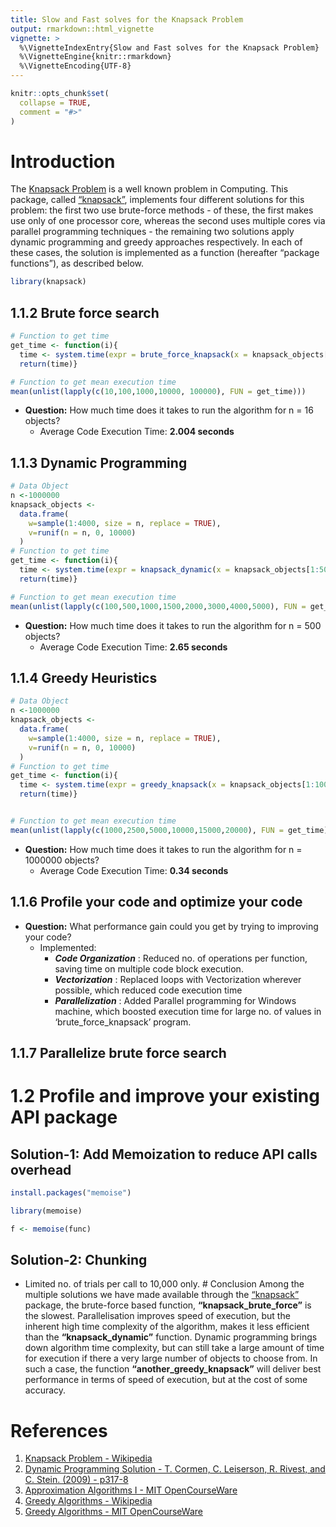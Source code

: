 ```yaml
---
title: Slow and Fast solves for the Knapsack Problem
output: rmarkdown::html_vignette
vignette: >
  %\VignetteIndexEntry{Slow and Fast solves for the Knapsack Problem}
  %\VignetteEngine{knitr::rmarkdown}
  %\VignetteEncoding{UTF-8}
---
```


```r
knitr::opts_chunk$set(
  collapse = TRUE,
  comment = "#>"
)
```
# Introduction
The [Knapsack Problem](https://en.wikipedia.org/wiki/Knapsack_problem)  is a well known problem in Computing. This package, called ["knapsack"](https://github.com/rojanka/knapsack), implements four different solutions for this problem: the first two use brute-force methods - of these, the first makes use only of one processor core, whereas the second uses multiple cores via parallel programming techniques - the remaining two solutions apply dynamic programming and greedy approaches respectively. In each of these cases, the solution is implemented as a function (hereafter "package functions"), as described below.

```r
library(knapsack)
```

## 1.1.2 Brute force search

```r
# Function to get time
get_time <- function(i){
  time <- system.time(expr = brute_force_knapsack(x = knapsack_objects[1:12,], W=i))[3]
  return(time)}

# Function to get mean execution time
mean(unlist(lapply(c(10,100,1000,10000, 100000), FUN = get_time)))
```

- **Question:** How much time does it takes to run the algorithm for n = 16 objects?
  - Average Code Execution Time: **2.004 seconds**
  
## 1.1.3 Dynamic Programming

```r
# Data Object
n <-1000000
knapsack_objects <-
  data.frame(
    w=sample(1:4000, size = n, replace = TRUE),
    v=runif(n = n, 0, 10000)
  )
# Function to get time
get_time <- function(i){
  time <- system.time(expr = knapsack_dynamic(x = knapsack_objects[1:500,], W=i))[3]
  return(time)}

# Function to get mean execution time
mean(unlist(lapply(c(100,500,1000,1500,2000,3000,4000,5000), FUN = get_time)))
```

- **Question:** How much time does it takes to run the algorithm for n = 500 objects?
  - Average Code Execution Time: **2.65 seconds**

## 1.1.4 Greedy Heuristics

```r
# Data Object
n <-1000000
knapsack_objects <-
  data.frame(
    w=sample(1:4000, size = n, replace = TRUE),
    v=runif(n = n, 0, 10000)
  )
# Function to get time
get_time <- function(i){
  time <- system.time(expr = greedy_knapsack(x = knapsack_objects[1:1000000,], W=i))[3]
  return(time)}


# Function to get mean execution time
mean(unlist(lapply(c(1000,2500,5000,10000,15000,20000), FUN = get_time)))
```

- **Question:** How much time does it takes to run the algorithm for n = 1000000 objects?
  - Average Code Execution Time: **0.34 seconds**
  
## 1.1.6 Profile your code and optimize your code

- **Question:** What performance gain could you get by trying to improving your code?
  - Implemented:
    - **_Code Organization_** : Reduced no. of operations per function, saving time on multiple code block execution.
    - **_Vectorization_** : Replaced loops with Vectorization wherever possible, which reduced code execution time
    - **_Parallelization_** : Added Parallel programming for Windows machine, which boosted execution time for large no. of values in 'brute_force_knapsack' program.
    
## 1.1.7 Parallelize brute force search

# 1.2 Profile and improve your existing API package

## Solution-1: Add Memoization to reduce API calls overhead

```r
install.packages("memoise")

library(memoise)

f <- memoise(func)
```
## Solution-2: Chunking

- Limited no. of trials per call to 10,000 only.
# Conclusion
Among the multiple solutions we have made available through the ["knapsack"](https://github.com/rojanka/knapsack) package, the brute-force based function, __"knapsack_brute_force"__ is the slowest. Parallelisation improves speed of execution, but the inherent high time complexity of the algorithm, makes it less efficient than the __"knapsack_dynamic"__ function. Dynamic programming brings down algorithm time complexity, but can still take a large amount of time for execution if there a very large number of objects to choose from. In such a case, the function __"another_greedy_knapsack"__ will deliver best performance in terms of speed of execution, but at the cost of some accuracy.

# References
1. [Knapsack Problem - Wikipedia](https://en.wikipedia.org/wiki/Knapsack_problem)
1. [Dynamic Programming Solution - T. Cormen, C. Leiserson, R. Rivest, and C. Stein. (2009) - p317-8](http://mitp-content-server.mit.edu:18180/books/content/sectbyfn?collid=books_pres_0&id=8030&fn=Intro_to_Algo_Selected_Solutions.pdf)
1. [Approximation Algorithms I - MIT OpenCourseWare](https://ocw.mit.edu/courses/sloan-school-of-management/15-083j-integer-programming-and-combinatorial-optimization-fall-2009/lecture-notes/MIT15_083JF09_lec21.pdf)
1. [Greedy Algorithms - Wikipedia](https://en.wikipedia.org/wiki/Greedy_algorithm)
1. [Greedy Algorithms - MIT OpenCourseWare](https://ocw.mit.edu/courses/civil-and-environmental-engineering/1-204-computer-algorithms-in-systems-engineering-spring-2010/lecture-notes/MIT1_204S10_lec10.pdf)
